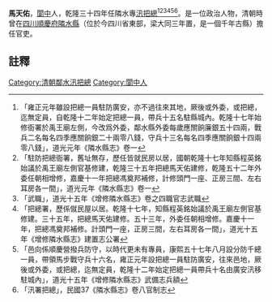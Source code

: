 {{vfd|沒有足夠的可靠資料來源能夠讓這個條目符合[[Wikipedia:關注度|Wikipedia:關注度]]中的標準|date=2022/06/27}}
{{明清人物信息框
| 姓名 =馬天佑
| 最高職務 = [[四川|四川]]隣水專汛
| 國家 = 大清
| 籍貫 = [[閬中|閬中]]
| 字號 = 
| 出生日期 = ？年？月？日
| 逝世日期 = ？年？月？日
| 墓葬 = 
| 配偶 =  
| 親屬 = 曾祖、祖、父，母
| 出身 = 
| 著作 =  
*
}}
'''馬天佑'''{{BD|？年||？年||}}，[[閬中|閬中]]人，乾隆三十四年任隣水專[[汛|汛]][[把總|把總]]<ref>「雍正元年雖設把總一員駐防廣安，亦不過往來其地，厥後或外委，或把總，迄無定員，自乾隆十二年始定把總一員，帶兵十五名駐縣城內。乾隆十七年始修衙署於禹王廟左側，今改爲外委，鄰水縣外委每歲應關餉廉銀五十四兩，戰兵二名每名四季應關餉銀二十兩零八錢，守兵十三名每名四季應關餉銀十四兩零八錢」，道光元年《隣水縣志》卷一</ref><ref>「駐防把總衙署，舊址無存，歷任皆就民房以居，國朝乾隆十七年知縣程英銘始議於禹王廟左側官基修建，乾隆三十五年把總馬天佑建修，乾隆五十二年外委任朝相增修，嘉慶十一年把總馮奠邦補修，計修頭門一座、正房三間、左右耳房各一間」，道光元年《隣水縣志》卷一</ref><ref>「武職」，道光十五年《增修隣水縣志》卷之四職官志武職</ref><ref>「把總署，歷係僦民屋以居。乾隆十七年，知縣程英銘始議於禹王廟左側官基修建。三十五年，把總馬天佑建修。五十三年，外委任朝相增修。嘉慶十一年，把總馮奠邦補修。計頭門一座，正房三間，左右耳房各一間」，道光十五年《增修隣水縣志》建置志公署</ref><ref>「邑向係順慶營撥兵防守，以時代更未有專員，康熙五十七年八月設分防千總一員，帶領馬步戰守兵十六名，雍正元年設把總一員駐防廣安，往來邑地，厥後或外委，或把總，迄無定員，乾隆十二年始定把總一員帶兵十名由廣安汛移駐城內」，道光十五年《增修隣水縣志》武備志兵額</ref><ref>「汛署把總」，民國37《隣水縣志》卷八官制志</ref>。是一位政治人物，清朝時曾在[[四川|四川]][[順慶府|順慶府]][[隣水縣|隣水縣]]（位於今四川省東部，梁大同三年置，是一個千年古縣）擔任官吏。
==註釋==
{{reflist}}
{{清朝人物小作品}}
[[Category:清朝鄰水汛把總|Category:清朝鄰水汛把總]]
[[Category:閬中人|Category:閬中人]]
